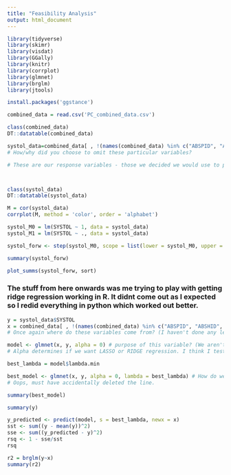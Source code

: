 ```yaml
---
title: "Feasibility Analysis"
output: html_document
---
```



```r
library(tidyverse)
library(skimr)
library(visdat)
library(GGally)
library(knitr)
library(corrplot)
library(glmnet)
library(brglm)
library(jtools)
```

```r
install.packages('ggstance')
```


```r
combined_data = read.csv('PC_combined_data.csv')
```

```r
class(combined_data)
DT::datatable(combined_data)
```

```r
systol_data=combined_data[ , !(names(combined_data) %in% c("ABSPID", "ABSHID", "BMISC", "HCHOLBC", "CHOLRESB", "CHOLNTR", "HDLCHREB", "LDLNTR", "LDLRESB", "DIASTOL", "HSUGBC", "BMR", "EIBMR1", "EIBMR2"))]
# How/why did you choose to omit these particular variables?

# These are our response variables - those we decided we would use to predict cardiovascular health with. If I don't remove them, they'd become predictor variables in the linear models I use later on. 



class(systol_data)
DT::datatable(systol_data)
```

```r
M = cor(systol_data)
corrplot(M, method = 'color', order = 'alphabet') 
```


```r
systol_M0 = lm(SYSTOL ~ 1, data = systol_data)
systol_M1 = lm(SYSTOL ~ ., data = systol_data)
```

```r
systol_forw <- step(systol_M0, scope = list(lower = systol_M0, upper = systol_M1), direction = "forward", k = 2, trace = 0)

summary(systol_forw)
```

```r
plot_summs(systol_forw, sort)
```



### The stuff from here onwards was me trying to play with getting ridge regression working in R. It didnt come out as I expected so I redid everything in python which worked out better.

```r

y = systol_data$SYSTOL
x = combined_data[ , !(names(combined_data) %in% c("ABSPID", "ABSHID", "BMISC", "SYSTOL", "HCHOLBC", "CHOLRESB", "CHOLNTR", "HDLCHREB", "LDLNTR", "LDLRESB", "DIASTOL", "HSUGBC", "BMR", "EIBMR1", "EIBMR2"))]
# Once again where do these variables come from? (I haven't done any lectures yet, is this concept from it?)

model <- glmnet(x, y, alpha = 0) # purpose of this variable? (We aren't using it anywhere)
# Alpha determines if we want LASSO or RIDGE regression. I think I tested ridge regression here.

best_lambda = model$lambda.min

best_model <- glmnet(x, y, alpha = 0, lambda = best_lambda) # How do we find this best_lambda? 
# Oops, must have accidentally deleted the line. 

summary(best_model)
```

```r
summary(y)
```

```r
y_predicted <- predict(model, s = best_lambda, newx = x)
sst <- sum((y - mean(y))^2)
sse <- sum((y_predicted - y)^2)
rsq <- 1 - sse/sst
rsq
```
```r
r2 = brglm(y~x)
summary(r2)
```

